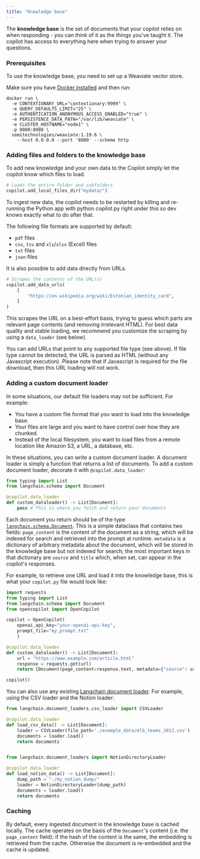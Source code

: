 ```yaml
---
title: "Knowledge base"
---
```


The **knowledge base** is the set of documents that your copilot relies on when responding - you can think of it as the things you've taught it. The copilot has access to everything here when trying to answer your questions.

### Prerequisites

To use the knowledge base, you need to set up a Weaviate vector store.

Make sure you have [Docker installed](https://docs.docker.com/engine/install/) and then run:

```shell
docker run \
  -e CONTEXTIONARY_URL="contextionary:9999" \
  -e QUERY_DEFAULTS_LIMIT="25" \
  -e AUTHENTICATION_ANONYMOUS_ACCESS_ENABLED="true" \
  -e PERSISTENCE_DATA_PATH="/var/lib/weaviate" \
  -e CLUSTER_HOSTNAME="node1" \
  -p 8080:8080 \
  semitechnologies/weaviate:1.19.6 \
    --host 0.0.0.0 --port '8080' --scheme http
```


### Adding files and folders to the knowledge base

To add new knowledge and your own data to the Copilot simply let the copilot know which files to load.

```python
# Loads the entire folder and subfolders
copilot.add_local_files_dir("mydata/")
```

To ingest new data, the copilot needs to be restarted by killing and re-running the Python app with python copilot.py right under this so dev knows exactly what to do after that.

The following file formats are supported by default:

* `pdf` files
* `csv`, `tsv` and `xls`/`xlsx` (Excel) files
* `txt` files
* `json` files

It is also possible to add data directly from URLs.

```python
# Scrapes the contents of the URL(s)
copilot.add_data_urls(
    [
        "https://en.wikipedia.org/wiki/Estonian_identity_card",
    ]
)
```
This scrapes the URL on a best-effort basis, trying to guess which parts are relevant page contents (and removing irrelevant HTML). For best data quality and stable loading, we recommend you customize the scraping by using a `data_loader` (see below).

You can add URLs that point to any supported file type (see above). If file type cannot be detected, the URL is parsed as HTML (without any Javascript execution). Please note that if Javascript is required for the file download, then this URL loading will not work.

### Adding a custom document loader

In some situations, our default file loaders may not be sufficient. For example:

* You have a custom file format that you want to load into the knowledge base.
* Your files are large and you want to have control over how they are chunked.
* Instead of the local filesystem, you want to load files from a remote location like Amazon S3, a URL, a database, etc.

In these situations, you can write a custom document loader. A document loader is simply a function that returns a list of documents. To add a custom document loader, decorate it with `@copilot.data_loader`:

```python
from typing import List
from langchain.schema import Document

@copilot.data_loader
def custom_dataloader() -> List[Document]:
    pass # This is where you fetch and return your documents
```

Each document you return should be of the type [`langchain.schema.Document`](https://github.com/langchain-ai/langchain/blob/master/libs/langchain/langchain/schema/document.py). This is a simple dataclass that contains two fields: `page_content` is the content of the document as a string, which will be indexed for search and retrieved into the prompt at runtime. `metadata` is a dictionary of arbitrary metadata about the document, which will be stored in the knowledge base but not indexed for search; the most important keys in that dictionary are `source` and `title` which, when set, can appear in the copilot's responses.

For example, to retrieve one URL and load it into the knowledge base, this is what your `copilot.py` file would look like:

```python
import requests
from typing import List
from langchain.schema import Document
from opencopilot import OpenCopilot

copilot = OpenCopilot(
    openai_api_key="your-openai-api-key",
    prompt_file="my_prompt.txt"
    )

@copilot.data_loader
def custom_dataloader() -> List[Document]:
    url = "https://www.example.com/article.html"
    response = requests.get(url)
    return [Document(page_content=response.text, metadata={"source": url})]

copilot()
```

You can also use any existing [Langchain document loader](https://python.langchain.com/docs/modules/data_connection/document_loaders/). For example, using the CSV loader and the Notion loader:

```python
from langchain.document_loaders.csv_loader import CSVLoader

@copilot.data_loader
def load_csv_data() -> List[Document]:
    loader = CSVLoader(file_path='./example_data/mlb_teams_2012.csv')
    documents = loader.load()
    return documents


from langchain.document_loaders import NotionDirectoryLoader

@copilot.data_loader
def load_notion_data() -> List[Document]:
    dump_path = "./my_notion_dump/"
    loader = NotionDirectoryLoader(dump_path)
    documents = loader.load()
    return documents
```

### Caching

By default, every ingested document in the knowledge base is cached locally. The cache operates on the basis of the `Document`'s content (i.e. the `page_content` field): if the hash of the content is the same, the embedding is retrieved from the cache. Otherwise the document is re-embedded and the cache is updated.
